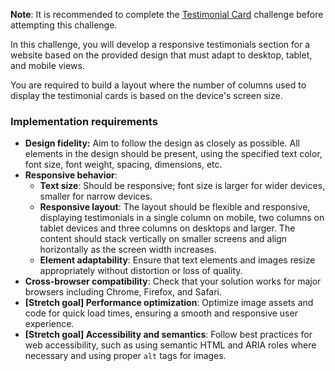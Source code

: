 **Note**: It is recommended to complete the [Testimonial Card](/projects/challenges/testimonial-card) challenge before attempting this challenge.

In this challenge, you will develop a responsive testimonials section for a website based on the provided design that must adapt to desktop, tablet, and mobile views.

You are required to build a layout where the number of columns used to display the testimonial cards is based on the device's screen size.

### Implementation requirements

- **Design fidelity:** Aim to follow the design as closely as possible. All elements in the design should be present, using the specified text color, font size, font weight, spacing, dimensions, etc.
- **Responsive behavior**:
  - **Text size**: Should be responsive; font size is larger for wider devices, smaller for narrow devices.
  - **Responsive layout**: The layout should be flexible and responsive, displaying testimonials in a single column on mobile, two columns on tablet devices and three columns on desktops and larger. The content should stack vertically on smaller screens and align horizontally as the screen width increases.
  - **Element adaptability**: Ensure that text elements and images resize appropriately without distortion or loss of quality.
- **Cross-browser compatibility**: Check that your solution works for major browsers including Chrome, Firefox, and Safari.
- **[Stretch goal] Performance optimization**: Optimize image assets and code for quick load times, ensuring a smooth and responsive user experience.
- **[Stretch goal] Accessibility and semantics**: Follow best practices for web accessibility, such as using semantic HTML and ARIA roles where necessary and using proper `alt` tags for images.
